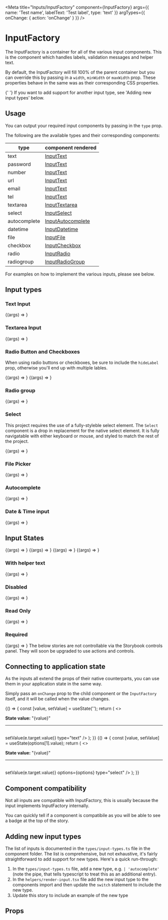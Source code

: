 

<Meta
  title="Inputs/InputFactory"
  component={InputFactory}
  args={{
    name: 'Test name',
    labelText: 'Test label',
    type: 'text'
  }}
  argTypes={{
    onChange: { action: 'onChange' }
  }}
/>

# InputFactory

The InputFactory is a container for all of the various input components. This is the component which handles labels, validation messages and helper text.

By default, the InputFactory will fill 100% of the parent container but you can override this by passing in a `width`, `minWidth` or `maxWidth` prop. These properties
behave in the same was as their corresponding CSS properties.

<Tip>
  {' '}
  If you want to add support for another input type, see 'Adding new input types'
  below.
</Tip>

## Usage

You can output your required input components by passing in the `type` prop.

The following are the available types and their corresponding components:

| type         | component rendered                                                         |
| ------------ | -------------------------------------------------------------------------- |
| text         | [InputText](?path=/docs/atom-inputtext--text)                              |
| password     | [InputText](?path=/docs/atom-inputtext--text)                              |
| number       | [InputText](?path=/docs/atom-inputtext--text)                              |
| url          | [InputText](?path=/docs/atom-inputtext--text)                              |
| email        | [InputText](?path=/docs/atom-inputtext--text)                              |
| tel          | [InputText](?path=/docs/atom-inputtext--text)                              |
| textarea     | [InputTextarea](?path=/docs/atom-inputtextarea--default-story)             |
| select       | [InputSelect](?path=/docs/atom-inputselect--default-story)                 |
| autocomplete | [InputAutocomplete](?path=/docs/molecule-inputautocomplete--default-story) |
| datetime     | [InputDatetime](?path=/docs/atom-inputdatetime--date-picker)               |
| file         | [InputFile](?path=/docs/atom-inputfile--file-picker)                       |
| checkbox     | [InputCheckbox](?path=/docs/atom-inputcheckbox--checked)                   |
| radio        | [InputRadio](?path=/docs/atom-inputradio--checked)                         |
| radiogroup   | [InputRadioGroup](?path=/docs/molecule-inputradiogroup--default-story)     |

For examples on how to implement the various inputs, please see below.

## Input types

### Text Input

<Canvas withSource="open">
  <Story
    name="Text input"
    args={{
      placeholder: 'test input goes here...'
    }}
  >
    {(args) => <InputFactory {...args} />}
  </Story>
</Canvas>

### Textarea Input

<Canvas withSource="open">
  <Story
    name="Textarea input"
    args={{
      placeholder: 'test input goes here...',
      rows: 5,
      cols: 20,
      type: 'textarea'
    }}
  >
    {(args) => <InputFactory {...args} />}
  </Story>
</Canvas>

### Radio Button and Checkboxes

When using radio buttons or checkboxes, be sure to include the `hideLabel` prop,
otherwise you'll end up with multiple lables.

<Canvas withSource="open">
  <Story
    name="Checkbox"
    args={{
      hideLabel: true,
      labelText: 'Checkbox',
      type: 'checkbox'
    }}
  >
    {(args) => <InputFactory {...args} />}
  </Story>
  <Story
    name="Radio"
    args={{
      hideLabel: true,
      labelText: 'Radio',
      type: 'radio'
    }}
  >
    {(args) => <InputFactory {...args} />}
  </Story>
</Canvas>

### Radio group

<Canvas withSource="open">
  <Story
    name="Radio Group"
    args={{
      name: 'radiogroup',
      labelText: 'Radio group',
      type: 'radiogroup',
      options: [
        { label: 'Radio one', value: '1' },
        { label: 'Radio two', value: '2' },
        { label: 'Radio three', value: '3' }
      ]
    }}
  >
    {(args) => <InputFactory {...args} />}
  </Story>
</Canvas>

### Select

This project requires the use of a fully-styleble select element. The `Select`
component is a drop in replacement for the native select element. It is
fully navigatable with either keyboard or mouse, and styled to match the rest of the project.

<Canvas withSource="open">
  <Story
    name="Select"
    args={{
      name: 'select',
      labelText: 'Select',
      options: options,
      type: 'select'
    }}
  >
    {(args) => <InputFactory {...args} />}
  </Story>
</Canvas>

### File Picker

<Canvas withSource="open">
  <Story
    name="File Picker"
    args={{
      name: 'filePicker',
      labelText: 'File Picker',
      type: 'file'
    }}
  >
    {(args) => <InputFactory {...args} />}
  </Story>
</Canvas>

### Autocomplete

<Canvas withSource="open">
  <Story
    name="Autocomplete"
    args={{
      name: 'autocomplete',
      labelText: 'Autocomplete',
      type: 'autocomplete',
      options: [
        'one',
        'two',
        'three',
        'four',
        'five',
        'six',
        'seven',
        'eight',
        'nine',
        'ten'
      ]
    }}
  >
    {(args) => <InputFactory {...args} />}
  </Story>
</Canvas>

### Date & Time input

<Canvas withSource="open">
  <Story
    name="Date Picker"
    args={{
      name: 'datePicker',
      labelText: 'Date Picker',
      type: 'datetime'
    }}
  >
    {(args) => <InputFactory {...args} />}
  </Story>
</Canvas>

## Input States

<Canvas withSource="open" isColumn>
  <Story
    name="Normal status"
    args={{
      name: 'normal',
      labelText: 'Normal'
    }}
  >
    {(args) => <InputFactory {...args} />}
  </Story>
</Canvas>

<Canvas withSource="open">
  <Story
    name="Error State"
    args={{
      name: 'error',
      labelText: 'Error',
      status: 'error',
      statusMessage:
        'This is a much longer error message, this is to show how the design handles long error messages, try it out in different viewport sizes.'
    }}
  >
    {(args) => <InputFactory {...args} />}
  </Story>
</Canvas>

<Canvas withSource="open">
  <Story
    name="Warning Status"
    args={{
      name: 'warning',
      labelText: 'Warning',
      status: 'warning',
      statusMessage: 'Test warning message'
    }}
  >
    {(args) => <InputFactory {...args} />}
  </Story>
</Canvas>

<Canvas withSource="open">
  <Story
    name="Success Status"
    args={{
      name: 'success',
      labelText: 'Success',
      status: 'success',
      statusMessage: 'Test success message'
    }}
  >
    {(args) => <InputFactory {...args} />}
  </Story>
</Canvas>

### With helper text

<Canvas withSource="open">
  <Story
    name="With helper text"
    args={{
      name: 'helperText',
      labelText: 'Helper Text',
      helperText: 'This is a helper text message'
    }}
  >
    {(args) => <InputFactory {...args} />}
  </Story>
</Canvas>

### Disabled

<Canvas withSource="open">
  <Story
    name="Disabled input"
    args={{
      name: 'disabled',
      labelText: 'Disabled',
      disabled: true
    }}
  >
    {(args) => <InputFactory {...args} />}
  </Story>
</Canvas>

### Read Only

<Canvas withSource="open">
  <Story
    name="Read only input"
    args={{
      name: 'readOnly',
      labelText: 'Read Only',
      readOnly: true
    }}
  >
    {(args) => <InputFactory {...args} />}
  </Story>
</Canvas>

### Required

<Canvas withSource="open">
  <Story
    name="Required input"
    args={{
      name: 'required',
      labelText: 'Required',
      required: true
    }}
  >
    {(args) => <InputFactory {...args} />}
  </Story>
</Canvas>

<Tip type="note">
  The below stories are not controllable via the Storybook controls panel. They
  will soon be upgraded to use actions and controls.
</Tip>

## Connecting to application state

As the inputs all extend the props of their native counterparts, you can use
them in your application state in the same way.

Simply pass an `onChange` prop to the child component or the `InputFactory` itself, and it will be called
when the value changes.

<Canvas withSource="open">
  <Story name="Connected state (Text input)">
    {() => {
      const [value, setValue] = useState('');
      return (
        <>
          <p>
            <strong>State value: </strong>
            <span>"{value}"</span>
          </p>
          <hr />
          <br />
          <InputFactory
            name="Test Name"
            labelText="Test Input"
            onChange={(e) => setValue(e.target.value)}
            type="text"
          />
        </>
      );
    }}
  </Story>
  <Story name="Connected state (Select input)">
    {() => {
      const [value, setValue] = useState(options[1].value);
      return (
        <>
          <p>
            <strong>State value: </strong>
            <span>"{value}"</span>
          </p>
          <hr />
          <br />
          <InputFactory
            name="Test Name"
            labelText="Test Input"
            value={value}
            onChange={(e) => setValue(e.target.value)}
            options={options}
            type="select"
          />
        </>
      );
    }}
  </Story>
</Canvas>

## Component compatibility <a id="compatibility"></a>

Not all inputs are compatible with InputFactory, this is usually because the input implements InputFactory internally.

You can quickly tell if a component is compatibile as you will be able to see a <WorksWith component="InputFactory" /> badge at the top of the story.

## Adding new input types

The list of inputs is documented in the `types/input-types.ts` file in the component folder. The list is comprehensive,
but not exhaustive, it's fairly straightforward to add support for new types. Here's a quick run-through:

1. In the `types/input-types.ts` file, add a new type, e.g. `| 'autocomplete'` (note the pipe, that tells typescript to treat this as an additional entry).
2. In the `helpers/render-input.tsx` file add the new input type to the components import and then update the `switch` statement to include the new type.
3. Update this story to include an example of the new type

## Props

<ArgsTable of={InputFactory} />
